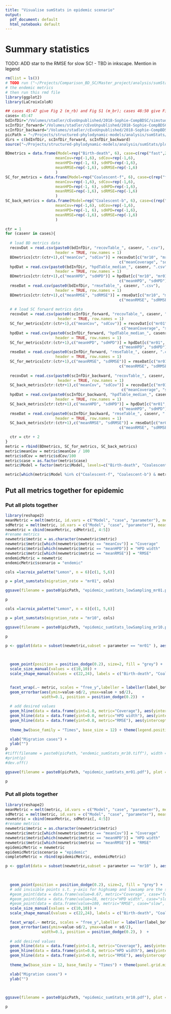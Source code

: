 ```yaml
---
title: "Visualise sumStats in epidemic scenario"
output:
  pdf_document: default
  html_notebook: default
---
```


# Summary statistics

TODO: ADD star to the RMSE for slow SC! - TBD in inkscape. Mention in legend

```r
rm(list = ls())
# TODO run ("~/Projects/Comparison_BD_SC/Master_project/analysis/sumStats/endemic_case/generate_Fig2_part1.Rmd") to get 
# the endemic metrics
# then run this rmd file
library(ggplot2)
library(LaCroixColoR)

## cases 45:47 give Fig 2 (m_rb) and Fig S1 (m_br); cases 48:50 give Fig S4
cases= 45:47 
bdInfDir="/Volumes/stadler/cEvoUnpublished/2018-Sophie-CompBDSC/simstudy_3/data/summary_data/bdpsi/BD_rhoSamp/"
scInfDir_forward="/Volumes/stadler/cEvoUnpublished/2018-Sophie-CompBDSC/simstudy_3/data/summary_data/sc_inf/BD_rhoSamp/expPrior_forwardMigration/"
scInfDir_backward="/Volumes/stadler/cEvoUnpublished/2018-Sophie-CompBDSC/simstudy_3/data/summary_data/sc_inf/BD_rhoSamp/expPrior_backwardMigration/"
picPath = "~/Projects/structured-phylodynamic-models/analysis/sumStats/epidemic_case/plots/"
dirs = c(bdInfDir, scInfDir_forward, scInfDir_backward)
source("~/Projects/structured-phylodynamic-models/analysis/sumStats/plotting.R")

```

```r
BDmetrics = data.frame(Model=rep("Birth-death", 6), case=c(rep("fast",2), rep("medium",2), rep("slow",2)), parameter=rep(c("mr01", "mr10"), 3),
                      meanCov=rep(-1,6), sdCov=rep(-1,6),
                      meanHPD=rep(-1, 6), sdHPD=rep(-1,6),
                      meanRMSE=rep(-1,6), sdRMSE=rep(-1,6)
                      )
SC_for_metrics = data.frame(Model=rep("Coalescent-f", 6), case=c(rep("fast",2), rep("medium",2), rep("slow",2)), parameter=rep(c("mr01", "mr10"), 3),
                      meanCov=rep(-1,6), sdCov=rep(-1,6),
                      meanHPD=rep(-1, 6), sdHPD=rep(-1,6),
                      meanRMSE=rep(-1,6), sdRMSE=rep(-1,6)
                      )
SC_back_metrics = data.frame(Model=rep("Coalescent-b", 6), case=c(rep("fast",2), rep("medium",2), rep("slow",2)), parameter=rep(c("mr01", "mr10"), 3),
                      meanCov=rep(-1,6), sdCov=rep(-1,6),
                      meanHPD=rep(-1, 6), sdHPD=rep(-1,6),
                      meanRMSE=rep(-1,6), sdRMSE=rep(-1,6)
                      )
```

```r
ctr = 1
for (casenr in cases){
  
  # load BD metrics data
  recovDat = read.csv(paste0(bdInfDir, "recovTable_", casenr, ".csv"), 
                      header = TRUE, row.names = 1)
  BDmetrics[ctr:(ctr+1),c("meanCov", "sdCov")] = recovDat[c("mr10", "mr01"),  
                                                  c("meanCoverage", "sdCoverage")]
  hpdDat = read.csv(paste0(bdInfDir, "hpdTable_median_", casenr, ".csv"), 
                      header = TRUE, row.names = 1)
  BDmetrics[ctr:(ctr+1),c("meanHPD", "sdHPD")] = hpdDat[c("mr10", "mr01"),  
                                                  c("meanHPD", "sdHPD")]
  rmseDat = read.csv(paste0(bdInfDir, "rmseTable_", casenr, ".csv"), 
                      header = TRUE, row.names = 1)
  BDmetrics[ctr:(ctr+1),c("meanRMSE", "sdRMSE")] = rmseDat[c("mr10", "mr01"),  
                                                  c("meanRMSE", "sdRMSE")]
  
  # # load SC forward metrics data
  recovDat = read.csv(paste0(scInfDir_forward, "recovTable_", casenr, ".csv"), 
                       header = TRUE, row.names = 1)
  SC_for_metrics[ctr:(ctr+1),c("meanCov", "sdCov")] = recovDat[c("mr01", "mr10"),  
                                                   c("meanCoverage", "sdCoverage")]
  hpdDat = read.csv(paste0(scInfDir_forward, "hpdTable_median_", casenr, ".csv"),
                      header = TRUE, row.names = 1)
  SC_for_metrics[ctr:(ctr+1),c("meanHPD", "sdHPD")] = hpdDat[c("mr01", "mr10"),
                                                  c("meanHPD", "sdHPD")]
  rmseDat = read.csv(paste0(scInfDir_forward, "rmseTable_", casenr, ".csv"),
                      header = TRUE, row.names = 1)
  SC_for_metrics[ctr:(ctr+1),c("meanRMSE", "sdRMSE")] = rmseDat[c("mr01", "mr10"),
                                                  c("meanRMSE", "sdRMSE")]
  
  recovDat = read.csv(paste0(scInfDir_backward, "recovTable_", casenr, ".csv"), 
                       header = TRUE, row.names = 1)
  SC_back_metrics[ctr:(ctr+1),c("meanCov", "sdCov")] = recovDat[c("mr01", "mr10"),  
                                                   c("meanCoverage", "sdCoverage")]
  hpdDat = read.csv(paste0(scInfDir_backward, "hpdTable_median_", casenr, ".csv"),
                      header = TRUE, row.names = 1)
  SC_back_metrics[ctr:(ctr+1),c("meanHPD", "sdHPD")] = hpdDat[c("mr01", "mr10"),
                                                  c("meanHPD", "sdHPD")]
  rmseDat = read.csv(paste0(scInfDir_backward, "rmseTable_", casenr, ".csv"),
                      header = TRUE, row.names = 1)
  SC_back_metrics[ctr:(ctr+1),c("meanRMSE", "sdRMSE")] = rmseDat[c("mr01", "mr10"),
                                                  c("meanRMSE", "sdRMSE")]

  ctr = ctr + 2
}
metric = rbind(BDmetrics, SC_for_metrics, SC_back_metrics)
metric$meanCov = metric$meanCov / 100
metric$sdCov = metric$sdCov/100
metric$case = as.factor(metric$case)
metric$Model = factor(metric$Model, levels=c("Birth-death", "Coalescent-f", "Coalescent-b"))
```

```r
metric[which(metric$Model %in% c("Coalescent-f", "Coalescent-b") & metric$case == "slow"), c("meanRMSE", "sdRMSE") ] = c(13, 13, 13,13,0,0,0,0)

```




## Put all metrics together for epidemic


### Put all plots together
```r
library(reshape2)
meanMetric = melt(metric, id.vars = c("Model", "case", "parameter"), measure.vars = c("meanCov", "meanHPD", "meanRMSE"), variable.name = "metric")
sdMetric = melt(metric, id.vars = c("Model", "case", "parameter"), measure.vars = c("sdCov", "sdHPD", "sdRMSE"), value.name = "sd")
newmetric = cbind(meanMetric, sdMetric[, 4:5])
#rename metrics 
newmetric$metric = as.character(newmetric$metric)
newmetric$metric[which(newmetric$metric == "meanCov")] = "Coverage"
newmetric$metric[which(newmetric$metric == "meanHPD")] = "HPD width"
newmetric$metric[which(newmetric$metric == "meanRMSE")] = "RMSE"
endemicMetric = newmetric
endemicMetric$scenario = "endemic"
```





```r
cols =lacroix_palette("Lemon", n = 6)[c(1, 5,6)]

p = plot_sumstats(migration_rate = "mr01", cols)

ggsave(filename = paste0(picPath, "epidemic_sumStats_lowSampling_mr01.pdf"), plot = p, width = 15, height = 8, units = "cm")

p
```

```r
cols =lacroix_palette("Lemon", n = 6)[c(1, 5,6)]

p = plot_sumstats(migration_rate = "mr10", cols)

ggsave(filename = paste0(picPath, "epidemic_sumStats_lowSampling_mr10.pdf"), plot = p, width = 15, height = 8, units = "cm")

p
```

```r
p <- ggplot(data = subset(newmetric,subset = parameter == "mr01" ), aes(x=case, y = value, shape=Model))+
                                                                        
                                                                        #fill=Model, col=Model)) +

  geom_point(position = position_dodge(0.2), size=2, fill = "grey") +
  scale_size_manual(values = c(10,10)) + 
  scale_shape_manual(values = c(22,24), labels = c("Birth-death", "Coalescent")) + 


  facet_wrap(.~ metric, scales = "free_y",labeller = labeller(label_both)) + theme_light() + 
  geom_errorbar(aes(ymin=value-sd/2, ymax=value + sd/2), 
                width=0.1, position = position_dodge(0.2))  +
  
  # add desired values
  geom_hline(data = data.frame(yint=1.0, metric="Coverage"), aes(yintercept=yint), linetype="dashed", colour="#990000", alpha=0.6)+ 
  geom_hline(data = data.frame(yint=0.0, metric="HPD width"), aes(yintercept=yint), linetype="dashed", colour="#990000", alpha=0.6)+
  geom_hline(data = data.frame(yint=0.0, metric="RMSE"), aes(yintercept=yint), linetype="dashed", colour="#990000", alpha=0.6) +
  
  theme_bw(base_family = "Times", base_size = 12) + theme(legend.position = "top", panel.grid.minor = element_blank())+ 

  xlab("Migration cases") + 
  ylab("")
p  
#tiff(filename = paste0(picPath, "endemic_sumStats_mr10.tiff"), width = 1500, height = 1500, units = "px", compression = "none", family="Times", res = 300)
#print(p)
#dev.off()

ggsave(filename = paste0(picPath, "epidemic_sumStats_mr01.pdf"), plot = p, width = 15, height = 8, units = "cm")

p
```




### Put all plots together
```r
library(reshape2)
meanMetric = melt(metric, id.vars = c("Model", "case", "parameter"), measure.vars = c("meanCov", "meanHPD", "meanRMSE"), variable.name = "metric")
sdMetric = melt(metric, id.vars = c("Model", "case", "parameter"), measure.vars = c("sdCov", "sdHPD", "sdRMSE"), value.name = "sd")
newmetric = cbind(meanMetric, sdMetric[, 4:5])
#rename metrics 
newmetric$metric = as.character(newmetric$metric)
newmetric$metric[which(newmetric$metric == "meanCov")] = "Coverage"
newmetric$metric[which(newmetric$metric == "meanHPD")] = "HPD width"
newmetric$metric[which(newmetric$metric == "meanRMSE")] = "RMSE"
epidemicMetric = newmetric
epidemicMetric$scenario = "epidemic"
completeMetric = rbind(epidemicMetric, endemicMetric)
```

```r
p <- ggplot(data = subset(newmetric,subset = parameter == "mr10" ), aes(x=case, y = value, shape=Model))+
                                                                        
                                                                        #fill=Model, col=Model)) +

  geom_point(position = position_dodge(0.2), size=2, fill = "grey") +
  # add invisible points s.t. y-axis for highsamp and lowsamp are the same
  #geom_point(data = data.frame(value=0.67, metric="Coverage", case="fast", Model="MBD"), colour="white")+
  #geom_point(data = data.frame(value=18, metric="HPD width", case="slow", Model="MBD"), colour="white")+
  #geom_point(data = data.frame(value=180, metric="RMSE", case="slow", Model="MBD"), colour="white")+
  scale_size_manual(values = c(10,10)) + 
  scale_shape_manual(values = c(22,24), labels = c("Birth-death", "Coalescent")) + 

  facet_wrap(.~ metric, scales = "free_y",labeller = labeller(label_both)) + theme_light() + 
  geom_errorbar(aes(ymin=value-sd/2, ymax=value + sd/2), 
                width=0.1, position = position_dodge(0.2), )  +
  
  # add desired values
  geom_hline(data = data.frame(yint=1.0, metric="Coverage"), aes(yintercept=yint), linetype="dashed", colour="#990000", alpha=0.6)+ 
  geom_hline(data = data.frame(yint=0.0, metric="HPD width"), aes(yintercept=yint), linetype="dashed", colour="#990000", alpha=0.6)+
  geom_hline(data = data.frame(yint=0.0, metric="RMSE"), aes(yintercept=yint), linetype="dashed", colour="#990000", alpha=0.6) +
  
  theme_bw(base_size = 12, base_family = "Times") + theme(panel.grid.minor = element_blank(), legend.position = "top") +

  xlab("Migration cases") + 
  ylab("")
  

 
ggsave(filename = paste0(picPath, "epidemic_sumStats_mr10.pdf"), plot = p, width = 15, height = 8, units = "cm")

p
```




